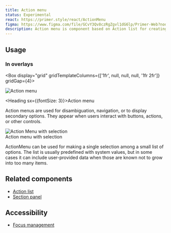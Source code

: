 ```yaml
---
title: Action menu
status: Experimental
react: https://primer.style/react/ActionMenu
figma: https://www.figma.com/file/GCvY3Qv8czRgZgvl1dG6lp/Primer-Web?node-id=17091%3A66640
description: Action menu is component based on Action list for creating a menu of actions that expands through a trigger button.
---
```



## Usage

### In overlays

<Box display="grid" gridTemplateColumns={['1fr', null, null, null, '1fr 2fr']} gridGap={4}>
<div>
<Link href="https://primer.style/react/ActionMenu">
<img alt="Action menu" src="https://user-images.githubusercontent.com/293280/123880964-95b3a700-d8f8-11eb-9775-cbaf165207ed.png" />
</Link>
</div>
<div>

<Heading sx={{fontSize: 3}}>Action menu</Heading>
<Box as="p">

Action menus are used for disambiguation, navigation, or to display secondary options. They appear when users interact with buttons, actions, or other controls.

</Box>
</div>
<div>
<Link href="https://primer.style/react/ActionMenu#with-selection">
<img alt="Action Menu with selection" src="https://user-images.githubusercontent.com/293280/123881067-cdbaea00-d8f8-11eb-98e4-e57c64489308.png" />
</Link>
</div>
<div>
<Heading sx={{fontSize: 3}}>Action menu with selection</Heading>
<Box as="p">

ActionMenu can be used for making a single selection among a small list of options. The list is usually predefined with system values, but in some cases it can include user-provided data when those are known not to grow into too many items.

</Box>
</div>
</Box>

## Related components
- [Action list](http://primer/design/components/action-list)
- [Section panel](https://primer.style/react/SelectPanel)

## Accessibility
- [Focus management](https://primer.style/design/accessibility/focus-management)



